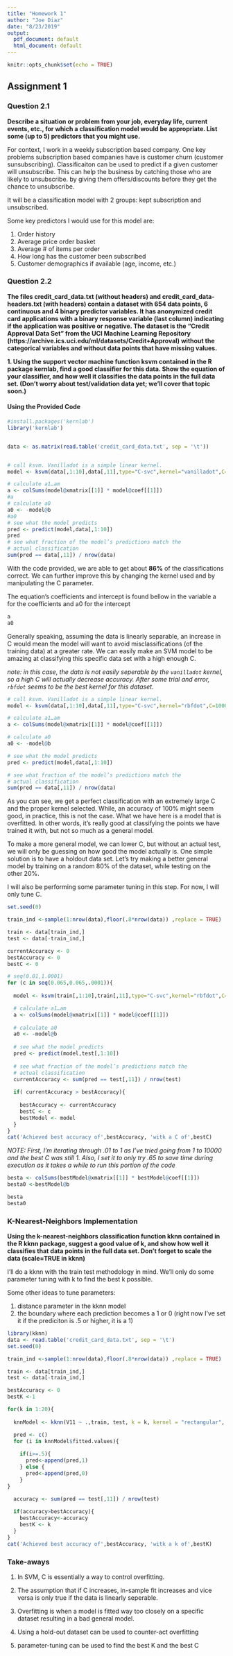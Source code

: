 ```yaml
---
title: "Homework 1"
author: "Joe Diaz"
date: "8/23/2019"
output:
  pdf_document: default
  html_document: default
---
```


```r
knitr::opts_chunk$set(echo = TRUE)
```

## Assignment 1

### Question 2.1

**Describe a situation or problem from your job, everyday life, current events, etc., for which a
classification model would be appropriate. List some (up to 5) predictors that you might use.**

For context, I work in a weekly subscription based company. One key problems subscription based companies have is customer churn (customer sunsubscribing). Classificaiton can be used to predict if a given customer will unsubscribe. This can help the business by catching those who are likely to unsubscribe. by giving them offers/discounts before they get the chance to unsubscribe.

It will be a classification model with 2 groups: kept subscription and unsubscribed.

Some key predictors I would use for this model are:
  
  1. Order history
  2. Average price order basket
  3. Average # of items per order
  4. How long has the customer been subscribed
  5. Customer demographics if available (age, income, etc.)



### Question 2.2

**The files credit_card_data.txt (without headers) and credit_card_data-headers.txt
(with headers) contain a dataset with 654 data points, 6 continuous and 4 binary predictor variables. It
has anonymized credit card applications with a binary response variable (last column) indicating if the
application was positive or negative. The dataset is the “Credit Approval Data Set” from the UCI Machine
Learning Repository (https://archive.ics.uci.edu/ml/datasets/Credit+Approval) without the categorical
variables and without data points that have missing values.**


**1. Using the support vector machine function ksvm contained in the R package kernlab, find a
good classifier for this data. Show the equation of your classifier, and how well it classifies the
data points in the full data set. (Don’t worry about test/validation data yet; we’ll cover that
topic soon.)**



#### Using the Provided Code
```r
#install.packages('kernlab')
library('kernlab')


data <- as.matrix(read.table('credit_card_data.txt', sep = '\t'))


# call ksvm. Vanilladot is a simple linear kernel.
model <- ksvm(data[,1:10],data[,11],type="C-svc",kernel="vanilladot",C=100,scaled=TRUE)

# calculate a1…am
a <- colSums(model@xmatrix[[1]] * model@coef[[1]])
#a
# calculate a0
a0 <- -model@b
#a0
# see what the model predicts
pred <- predict(model,data[,1:10])
pred
# see what fraction of the model’s predictions match the
# actual classification
sum(pred == data[,11]) / nrow(data)

```

With the code provided, we are able to get about **86%** of the classifications correct. We can further improve this by changing the kernel used and by manipulating the C parameter.

The equation's coefficients and intercept is found bellow in the variable a for the coefficients and a0 for the intercept

``` r

a
a0

```


Generally speaking, assuming the data is linearly separable, an increase in C would mean the model will want to avoid misclassifications (of the training data) at a greater rate. We can easily make an SVM model to be amazing at classifying this specific data set with a high enough C.

_note: in this case, the data is not easily seperable by the `vanilladot` kernel, so a high C will actually decrease accuracy. After some trial and error, `rbfdot` seems to be the best kernel for this dataset._



```r
# call ksvm. Vanilladot is a simple linear kernel.
model <- ksvm(data[,1:10],data[,11],type="C-svc",kernel="rbfdot",C=10000000,scaled=TRUE)

# calculate a1…am
a <- colSums(model@xmatrix[[1]] * model@coef[[1]])

# calculate a0
a0 <- -model@b

# see what the model predicts
pred <- predict(model,data[,1:10])

# see what fraction of the model’s predictions match the
# actual classification
sum(pred == data[,11]) / nrow(data)

```



As you can see, we get a perfect classification with an extremely large C and the proper kernel selected. While, an accuracy of 100% might seem good, in practice, this is not the case. What we have here is a model that is overfitted. In other words, it's really good at classifying the points we have trained it with, but not so much as a general model.


To make a more general model, we can lower C, but without an actual test, we will only be guessing on how good the model actually is. One simple solution is to have a holdout data set. Let's try making a better general model by training on a random 80% of the dataset, while testing on the other 20%.

I will also be performing some parameter tuning in this step. For now, I will only tune C.

```r
set.seed(0)

train_ind <-sample(1:nrow(data),floor(.8*nrow(data)) ,replace = TRUE)

train <- data[train_ind,]
test <- data[-train_ind,]

currentAccuracy <- 0
bestAccuracy <- 0
bestC <- 0

# seq(0.01,1.0001)
for (c in seq(0.065,0.065,.0001)){
  
  model <- ksvm(train[,1:10],train[,11],type="C-svc",kernel="rbfdot",C=c,scaled=TRUE)

  # calculate a1…am
  a <- colSums(model@xmatrix[[1]] * model@coef[[1]])
  
  # calculate a0
  a0 <- -model@b
  
  # see what the model predicts
  pred <- predict(model,test[,1:10])
  
  # see what fraction of the model’s predictions match the
  # actual classification
  currentAccuracy <- sum(pred == test[,11]) / nrow(test)
  
  if( currentAccuracy > bestAccuracy){
    
    bestAccuracy <- currentAccuracy
    bestC <- c
    bestModel <- model
  }
}
cat('Achieved best accuracy of',bestAccuracy, 'witk a C of',bestC)
```


_NOTE: First, I'm iterating through .01 to 1 as I've tried going from 1 to 10000 and the best C was still 1. Also, I set it to only try .65 to save time during execution as it takes a while to run this portion of the code_
```r

besta <- colSums(bestModel@xmatrix[[1]] * bestModel@coef[[1]])
besta0 <-bestModel@b

besta
besta0
```

### K-Nearest-Neighbors Implementation
**Using the k-nearest-neighbors classification function kknn contained in the R kknn package,
suggest a good value of k, and show how well it classifies that data points in the full data set.
Don’t forget to scale the data (scale=TRUE in kknn)**

I'll do a kknn with the train test methodology in mind. We'll only do some parameter tuning with k to find the best k possible. 

Some other ideas to tune parameters:

1. distance parameter in the kknn model
2. the boundary where each prediction becomes a 1 or 0 (right now I've set it if the prediciton is .5 or higher, it is a 1)

``` r
library(kknn)
data <- read.table('credit_card_data.txt', sep = '\t')
set.seed(0)

train_ind <-sample(1:nrow(data),floor(.8*nrow(data)) ,replace = TRUE)

train <- data[train_ind,]
test <- data[-train_ind,]

bestAccuracy <- 0
bestK <-1

for(k in 1:20){
  
  knnModel <- kknn(V11 ~ .,train, test, k = k, kernel = "rectangular", scale=TRUE)

  pred <- c()
  for (i in knnModel$fitted.values){
    
    if(i>=.5){
      pred<-append(pred,1)
    } else {
      pred<-append(pred,0)
    }
}

  accuracy <- sum(pred == test[,11]) / nrow(test)
  
  if(accuracy>bestAccuracy){
    bestAccuracy<-accuracy
    bestK <- k
  }
}
cat('Achieved best accuracy of',bestAccuracy, 'witk a k of',bestK)
```
### Take-aways

1. In SVM, C is essentially a way to control overfitting.

2. The assumption that if C increases, in-sample fit increases and vice versa is only true if the data is linearly seperable.

3. Overfitting is when a model is fitted way too closely on a specific dataset resulting in a bad general model.

4. Using a hold-out dataset can be used to counter-act overfitting

5. parameter-tuning can be used to find the best K and the best C

